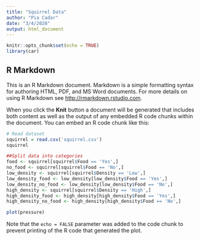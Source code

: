 ```yaml
---
title: "Squirrel Data"
author: "Pia Cadar"
date: "3/4/2020"
output: html_document
---
```


```r
knitr::opts_chunk$set(echo = TRUE)
library(car)
```

## R Markdown

This is an R Markdown document. Markdown is a simple formatting syntax for authoring HTML, PDF, and MS Word documents. For more details on using R Markdown see <http://rmarkdown.rstudio.com>.

When you click the **Knit** button a document will be generated that includes both content as well as the output of any embedded R code chunks within the document. You can embed an R code chunk like this:

```r
# Read dataset
squirrel = read.csv('squirrel.csv')
squirrel
```

```r
##Split data into categories
food <- squirrel[squirrel$Food == 'Yes',]
no_food <- squirrel[squirrel$Food == 'No',]
low_density <- squirrel[squirrel$Density == 'Low',]
low_density_food <- low_density[low_density$Food == 'Yes',]
low_density_no_food <- low_density[low_density$Food == 'No',]
high_density <- squirrel[squirrel$Density == 'High',]
high_density_food <- high_density[high_density$Food == 'Yes',]
high_density_no_food <- high_density[high_density$Food == 'No',]

```

```r
plot(pressure)
```

Note that the `echo = FALSE` parameter was added to the code chunk to prevent printing of the R code that generated the plot.
